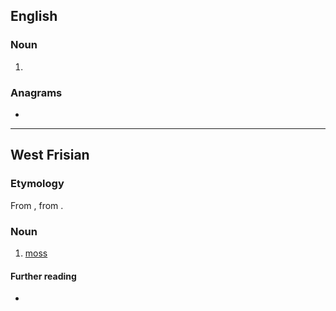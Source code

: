 {{also|MOAS}}
==English==

===Noun===
{{head|en|noun form}}

# {{plural of|moa|lang=en}}

===Anagrams===
* {{anagrams|en|a=amos|-omas|Amos|Samo|SoMa|Soma|maos|omas|soam|soma}}

----

==West Frisian==

===Etymology===
From {{inh|fy|ofs|mos}}, from {{inh|fy|gem-pro|*musą}}.

===Noun===
{{fy-noun|n|moassen}}

# {{topics|fy|Plants}} [[moss]]

====Further reading====
* {{R:WFT|64273}}